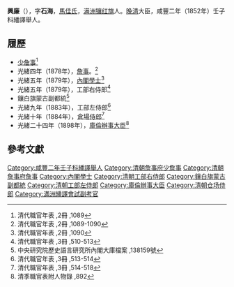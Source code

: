 '''興廉'''（{{bd|？年||？年|catIdx=X興}}），字'''石海'''，[[馬佳氏|馬佳氏]]，[[满洲镶红旗|满洲镶红旗]]人。[[晚清|晚清]]大臣，咸豐二年（1852年）壬子科繙譯舉人。

== 履歷 ==
* [[少詹事|少詹事]]<ref>清代職官年表 ,2冊 ,1089</ref> 
* 光緒四年（1878年），[[詹事|詹事]]。<ref>清代職官年表 ,2冊 ,1089-1090</ref> 
* 光緒五年（1879年），[[內閣學士|內閣學士]]<ref>清代職官年表 ,2冊 ,1090</ref> 
* 光緒五年（1879年），工部右侍郎<ref>清代職官年表 ,3冊 ,510-513</ref> 
* 鑲白旗蒙古副都統<ref>中央研究院歷史語言研究所內閣大庫檔案 ,138159號</ref> 
* 光緒九年（1883年），工部左侍郎<ref>清代職官年表 ,3冊 ,513-514</ref> 
* 光緒十年（1884年），[[倉場侍郎|倉場侍郎]]<ref>清代職官年表 ,3冊 ,514-518</ref> 
* 光緒二十四年（1898年），[[庫倫辦事大臣|庫倫辦事大臣]]<ref>清季職官表附人物錄 ,892</ref> 

==參考文獻==
{{reflist}}

{{清朝官员小作品}}
{{DEFAULTSORT:X興}}
[[Category:咸豐二年壬子科繙譯舉人|Category:咸豐二年壬子科繙譯舉人]]
[[Category:清朝詹事府少詹事|Category:清朝詹事府少詹事]]
[[Category:清朝詹事府詹事|Category:清朝詹事府詹事]]
[[Category:內閣學士|Category:內閣學士]]
[[Category:清朝工部右侍郎|Category:清朝工部右侍郎]]
[[Category:鑲白旗蒙古副都統|Category:鑲白旗蒙古副都統]]
[[Category:清朝工部左侍郎|Category:清朝工部左侍郎]]
[[Category:庫倫辦事大臣|Category:庫倫辦事大臣]]
[[Category:清朝仓场侍郎|Category:清朝仓场侍郎]]
[[Category:滿洲繙譯會試副考官|Category:滿洲繙譯會試副考官]]